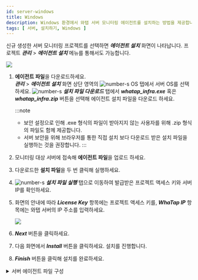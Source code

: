 ```yaml
---
id: server-windows
title: Windows
description: Windows 환경에서 와탭 서버 모니터링 에이전트를 설치하는 방법을 제공합니다.
tags: [ 서버, 설치하기, Windows ]
---
```



신규 생성한 서버 모니터링 프로젝트를 선택하면 ***에이전트 설치*** 화면이 나타납니다. 프로젝트 ***관리*** > ***에이전트 설치*** 메뉴를 통해서도 가능합니다.

![](/img/server-install-windows.png)

1. **에이전트 파일**을 다운로드하세요.  
    ***관리*** > ***에이전트 설치***  화면 상단 영역의 ![number-s](/img/number-01.png) OS 탭에서 서버 OS를 선택하세요. ![number-s](/img/number-02.png) ***설치 파일 다운로드*** 탭에서 ***whatap_infra.exe*** 혹은 ***whatap_infra.zip*** 버튼을 선택해 에이전트 설치 파일을 다운로드 하세요.  

    :::note
    * 보안 설정으로 인해 .exe 형식의 파일이 받아지지 않는 사용자를 위해 .zip 형식의 파일도 함께 제공합니다.
    * 서버 보안을 위해 브라우저를 통한 직접 설치 보다 다운로드 받은 설치 파일을 실행하는 것을 권장합니다.
    :::

1. 모니터링 대상 서버에 접속해 **에이전트 파일**을 업로드 하세요.
  
1. 다운로드한 **설치 파일**을 두 번 클릭해 실행하세요.  

1. ![number-s](/img/number-03.png) ***설치 파일 실행*** 탭으로 이동하여 발급받은 프로젝트 액세스 키와 서버 IP를 확인하세요.

1. 화면의 안내에 따라 ***License Key*** 항목에는 프로젝트 액세스 키를, ***WhaTap IP*** 항목에는 와탭 서버의 IP 주소를 입력하세요.

    ![](https://img.whatap.io/media/user_guide_server/management/1230.png)  
    
1. ***Next*** 버튼을 클릭하세요.

1. 다음 화면에서 ***Install*** 버튼을 클릭하세요. 설치를 진행합니다.

1. ***Finish*** 버튼을 클릭해 설치를 완료하세요.

<details>
<summary>서버 에이전트 파일 구성</summary>

{@include: _sv-cpf.mdx} 
{@include: _sv-w-cpf.mdx}   

</details>